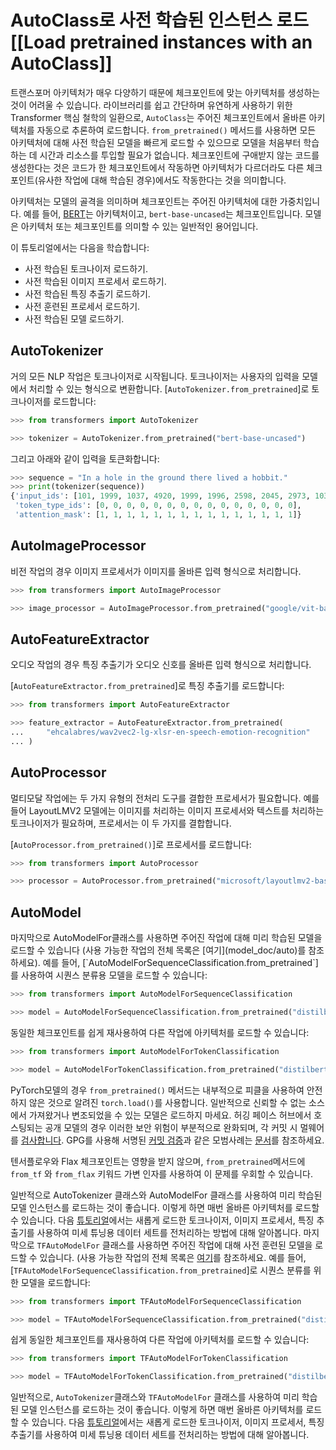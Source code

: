<!--Copyright 2022 The HuggingFace Team. All rights reserved.

Licensed under the Apache License, Version 2.0 (the "License"); you may not use this file except in compliance with
the License. You may obtain a copy of the License at

http://www.apache.org/licenses/LICENSE-2.0

Unless required by applicable law or agreed to in writing, software distributed under the License is distributed on
an "AS IS" BASIS, WITHOUT WARRANTIES OR CONDITIONS OF ANY KIND, either express or implied. See the License for the
specific language governing permissions and limitations under the License.
-->

# AutoClass로 사전 학습된 인스턴스 로드[[Load pretrained instances with an AutoClass]]

트랜스포머 아키텍처가 매우 다양하기 때문에 체크포인트에 맞는 아키텍처를 생성하는 것이 어려울 수 있습니다. 라이브러리를 쉽고 간단하며 유연하게 사용하기 위한 Transformer 핵심 철학의 일환으로, `AutoClass`는 주어진 체크포인트에서 올바른 아키텍처를 자동으로 추론하여 로드합니다. `from_pretrained()` 메서드를 사용하면 모든 아키텍처에 대해 사전 학습된 모델을 빠르게 로드할 수 있으므로 모델을 처음부터 학습하는 데 시간과 리소스를 투입할 필요가 없습니다. 
체크포인트에 구애받지 않는 코드를 생성한다는 것은 코드가 한 체크포인트에서 작동하면 아키텍처가 다르더라도 다른 체크포인트(유사한 작업에 대해 학습된 경우)에서도 작동한다는 것을 의미합니다.

<Tip>

아키텍처는 모델의 골격을 의미하며 체크포인트는 주어진 아키텍처에 대한 가중치입니다. 예를 들어, [BERT](https://huggingface.co/bert-base-uncased)는 아키텍처이고, `bert-base-uncased`는 체크포인트입니다. 모델은 아키텍처 또는 체크포인트를 의미할 수 있는 일반적인 용어입니다.

</Tip>

이 튜토리얼에서는 다음을 학습합니다:

* 사전 학습된 토크나이저 로드하기.
* 사전 학습된 이미지 프로세서 로드하기.
* 사전 학습된 특징 추출기 로드하기.
* 사전 훈련된 프로세서 로드하기.
* 사전 학습된 모델 로드하기.

## AutoTokenizer

거의 모든 NLP 작업은 토크나이저로 시작됩니다. 토크나이저는 사용자의 입력을 모델에서 처리할 수 있는 형식으로 변환합니다.
[`AutoTokenizer.from_pretrained`]로 토크나이저를 로드합니다:

```py
>>> from transformers import AutoTokenizer

>>> tokenizer = AutoTokenizer.from_pretrained("bert-base-uncased")
```

그리고 아래와 같이 입력을 토큰화합니다:

```py
>>> sequence = "In a hole in the ground there lived a hobbit."
>>> print(tokenizer(sequence))
{'input_ids': [101, 1999, 1037, 4920, 1999, 1996, 2598, 2045, 2973, 1037, 7570, 10322, 4183, 1012, 102], 
 'token_type_ids': [0, 0, 0, 0, 0, 0, 0, 0, 0, 0, 0, 0, 0, 0, 0], 
 'attention_mask': [1, 1, 1, 1, 1, 1, 1, 1, 1, 1, 1, 1, 1, 1, 1]}
```

## AutoImageProcessor

비전 작업의 경우 이미지 프로세서가 이미지를 올바른 입력 형식으로 처리합니다.

```py
>>> from transformers import AutoImageProcessor

>>> image_processor = AutoImageProcessor.from_pretrained("google/vit-base-patch16-224")
```


## AutoFeatureExtractor

오디오 작업의 경우 특징 추출기가 오디오 신호를 올바른 입력 형식으로 처리합니다.

[`AutoFeatureExtractor.from_pretrained`]로 특징 추출기를 로드합니다:

```py
>>> from transformers import AutoFeatureExtractor

>>> feature_extractor = AutoFeatureExtractor.from_pretrained(
...     "ehcalabres/wav2vec2-lg-xlsr-en-speech-emotion-recognition"
... )
```

## AutoProcessor

멀티모달 작업에는 두 가지 유형의 전처리 도구를 결합한 프로세서가 필요합니다. 예를 들어 LayoutLMV2 모델에는 이미지를 처리하는 이미지 프로세서와 텍스트를 처리하는 토크나이저가 필요하며, 프로세서는 이 두 가지를 결합합니다.

[`AutoProcessor.from_pretrained()`]로 프로세서를 로드합니다:

```py
>>> from transformers import AutoProcessor

>>> processor = AutoProcessor.from_pretrained("microsoft/layoutlmv2-base-uncased")
```

## AutoModel

<frameworkcontent>
<pt>
마지막으로 AutoModelFor클래스를 사용하면 주어진 작업에 대해 미리 학습된 모델을 로드할 수 있습니다 (사용 가능한 작업의 전체 목록은 [여기](model_doc/auto)를 참조하세요). 예를 들어, [`AutoModelForSequenceClassification.from_pretrained`]를 사용하여 시퀀스 분류용 모델을 로드할 수 있습니다:

```py
>>> from transformers import AutoModelForSequenceClassification

>>> model = AutoModelForSequenceClassification.from_pretrained("distilbert-base-uncased")
```

동일한 체크포인트를 쉽게 재사용하여 다른 작업에 아키텍처를 로드할 수 있습니다:

```py
>>> from transformers import AutoModelForTokenClassification

>>> model = AutoModelForTokenClassification.from_pretrained("distilbert-base-uncased")
```

<Tip warning={true}>

PyTorch모델의 경우 `from_pretrained()` 메서드는 내부적으로 피클을 사용하여 안전하지 않은 것으로 알려진 `torch.load()`를 사용합니다. 
일반적으로 신뢰할 수 없는 소스에서 가져왔거나 변조되었을 수 있는 모델은 로드하지 마세요. 허깅 페이스 허브에서 호스팅되는 공개 모델의 경우 이러한 보안 위험이 부분적으로 완화되며, 각 커밋 시 멀웨어를 [검사합니다](https://huggingface.co/docs/hub/security-malware). GPG를 사용해 서명된 [커밋 검증](https://huggingface.co/docs/hub/security-gpg#signing-commits-with-gpg)과 같은 모범사례는 [문서](https://huggingface.co/docs/hub/security)를 참조하세요.

텐서플로우와 Flax 체크포인트는 영향을 받지 않으며, `from_pretrained`메서드에 `from_tf` 와 `from_flax` 키워드 가변 인자를 사용하여 이 문제를 우회할 수 있습니다.

</Tip>

일반적으로 AutoTokenizer 클래스와 AutoModelFor 클래스를 사용하여 미리 학습된 모델 인스턴스를 로드하는 것이 좋습니다. 이렇게 하면 매번 올바른 아키텍처를 로드할 수 있습니다. 다음 [튜토리얼](preprocessing)에서는 새롭게 로드한 토크나이저, 이미지 프로세서, 특징 추출기를 사용하여 미세 튜닝용 데이터 세트를 전처리하는 방법에 대해 알아봅니다.
</pt>
<tf>
마지막으로 `TFAutoModelFor` 클래스를 사용하면 주어진 작업에 대해 사전 훈련된 모델을 로드할 수 있습니다. (사용 가능한 작업의 전체 목록은 [여기](model_doc/auto)를 참조하세요. 예를 들어, [`TFAutoModelForSequenceClassification.from_pretrained`]로 시퀀스 분류를 위한 모델을 로드합니다:

```py
>>> from transformers import TFAutoModelForSequenceClassification

>>> model = TFAutoModelForSequenceClassification.from_pretrained("distilbert-base-uncased")
```

쉽게 동일한 체크포인트를 재사용하여 다른 작업에 아키텍처를 로드할 수 있습니다:

```py
>>> from transformers import TFAutoModelForTokenClassification

>>> model = TFAutoModelForTokenClassification.from_pretrained("distilbert-base-uncased")
```

일반적으로, `AutoTokenizer`클래스와 `TFAutoModelFor` 클래스를 사용하여 미리 학습된 모델 인스턴스를 로드하는 것이 좋습니다. 이렇게 하면 매번 올바른 아키텍처를 로드할 수 있습니다. 다음 [튜토리얼](preprocessing)에서는 새롭게 로드한 토크나이저, 이미지 프로세서, 특징 추출기를 사용하여 미세 튜닝용 데이터 세트를 전처리하는 방법에 대해 알아봅니다.
</tf>
</frameworkcontent>
